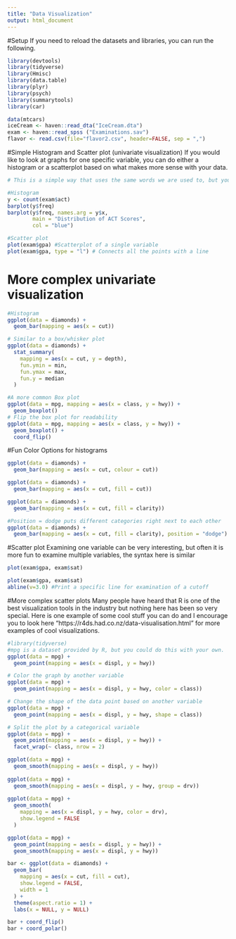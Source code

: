 ---
title: "Data Visualization"
output: html_document
---
#Setup
If you need to reload the datasets and libraries, you can run the following. 
```{r}
library(devtools)
library(tidyverse)
library(Hmisc)
library(data.table)
library(plyr)
library(psych)
library(summarytools)
library(car)
```
```{r}
data(mtcars)
iceCream <- haven::read_dta("IceCream.dta")
exam <- haven::read_spss ("Examinations.sav")
flavor <- read.csv(file="flavor2.csv", header=FALSE, sep = ",")
```


#Simple Histogram and Scatter plot (univariate visualization)
If you would like to look at graphs for one specific variable, you can do either a histogram or a scatterplot based on what makes more sense with your data.
```{r}
# This is a simple way that uses the same words we are used to, but you will see that using the ggplot command is much better and you can do some incredible stuff with it. 

#Histogram
y <- count(exam$act)
barplot(y$freq)
barplot(y$freq, names.arg = y$x,
        main = "Distribution of ACT Scores",
        col = "blue")

#Scatter plot
plot(exam$gpa) #Scatterplot of a single variable
plot(exam$gpa, type = "l") # Connects all the points with a line
```
# More complex univariate visualization
```{r}
#Histogram
ggplot(data = diamonds) + 
  geom_bar(mapping = aes(x = cut)) 

# Similar to a box/whisker plot
ggplot(data = diamonds) + 
  stat_summary(
    mapping = aes(x = cut, y = depth),
    fun.ymin = min,
    fun.ymax = max,
    fun.y = median
  )

#A more common Box plot 
ggplot(data = mpg, mapping = aes(x = class, y = hwy)) + 
  geom_boxplot()
# Flip the box plot for readability
ggplot(data = mpg, mapping = aes(x = class, y = hwy)) + 
  geom_boxplot() +
  coord_flip()
```
#Fun Color Options for histograms
```{r}
ggplot(data = diamonds) + 
  geom_bar(mapping = aes(x = cut, colour = cut))

ggplot(data = diamonds) + 
  geom_bar(mapping = aes(x = cut, fill = cut))

ggplot(data = diamonds) + 
  geom_bar(mapping = aes(x = cut, fill = clarity))

#Position = dodge puts different categories right next to each other
ggplot(data = diamonds) + 
  geom_bar(mapping = aes(x = cut, fill = clarity), position = "dodge")
```

#Scatter plot
Examining one variable can be very interesting, but often it is more fun to examine multiple variables, the syntax here is similar 
```{r}
plot(exam$gpa, exam$sat)

plot(exam$gpa, exam$sat)
abline(v=3.0) #Print a specific line for examination of a cutoff
```

#More complex scatter plots
Many people have heard that R is one of the best visualization tools in the industry but nothing here has been so very special. Here is one example of some cool stuff you can do and I encourage you to look here "https://r4ds.had.co.nz/data-visualisation.html" for more examples of cool visualizations. 
```{r}
#library(tidyverse)
#mpg is a dataset provided by R, but you could do this with your own. 
ggplot(data = mpg) + 
  geom_point(mapping = aes(x = displ, y = hwy))

# Color the graph by another variable
ggplot(data = mpg) + 
  geom_point(mapping = aes(x = displ, y = hwy, color = class))

# Change the shape of the data point based on another variable
ggplot(data = mpg) + 
  geom_point(mapping = aes(x = displ, y = hwy, shape = class))

# Split the plot by a categorical variable
ggplot(data = mpg) + 
  geom_point(mapping = aes(x = displ, y = hwy)) + 
  facet_wrap(~ class, nrow = 2)
```

```{r}
ggplot(data = mpg) +
  geom_smooth(mapping = aes(x = displ, y = hwy))
              
ggplot(data = mpg) +
  geom_smooth(mapping = aes(x = displ, y = hwy, group = drv))
    
ggplot(data = mpg) +
  geom_smooth(
    mapping = aes(x = displ, y = hwy, color = drv),
    show.legend = FALSE
  )

ggplot(data = mpg) + 
  geom_point(mapping = aes(x = displ, y = hwy)) +
  geom_smooth(mapping = aes(x = displ, y = hwy))
```

```{r}
bar <- ggplot(data = diamonds) + 
  geom_bar(
    mapping = aes(x = cut, fill = cut), 
    show.legend = FALSE,
    width = 1
  ) + 
  theme(aspect.ratio = 1) +
  labs(x = NULL, y = NULL)

bar + coord_flip()
bar + coord_polar()
```